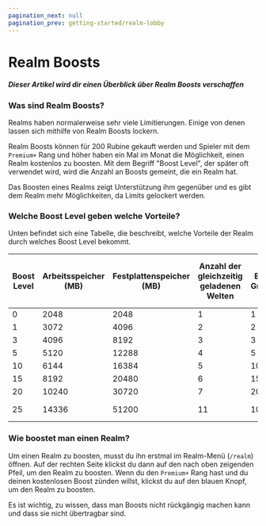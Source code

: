 ```yaml
---
pagination_next: null
pagination_prev: getting-started/realm-lobby
---
```


# Realm Boosts

##### Dieser Artikel wird dir einen Überblick über Realm Boosts verschaffen

### Was sind Realm Boosts?

Realms haben normalerweise sehr viele Limitierungen. Einige von denen lassen sich mithilfe von Realm Boosts lockern.

Realm Boosts können für 200 Rubine gekauft werden und Spieler mit dem `Premium+` Rang und höher haben ein Mal im Monat
die Möglichkeit, einen Realm kostenlos zu boosten.
Mit dem Begriff "Boost Level", der später oft verwendet wird, wird die Anzahl an Boosts gemeint, die ein Realm hat.

Das Boosten eines Realms zeigt Unterstützung ihm gegenüber und es gibt dem Realm mehr Möglichkeiten, da Limits gelockert
werden.

### Welche Boost Level geben welche Vorteile?

Unten befindet sich eine Tabelle, die beschreibt, welche Vorteile der Realm durch welches Boost Level bekommt.

| Boost Level | Arbeitsspeicher (MB) | Festplattenspeicher (MB) | Anzahl der gleichzeitig geladenen Welten | Eigene Gruppen | Zeit bis zum automatischen Entladen eines leeren Realms | Plugins | maximale Spieleranzahl | Anzahl der Wiederherstellungspunkte | Eigene Subdomain | Farbiger Name | Eigene Plugins | Bevorzugung beim Start | Spieler, die den Realm starten können |
|-------------|----------------------|--------------------------|------------------------------------------|----------------|---------------------------------------------------------|---------|------------------------|-------------------------------------|------------------|---------------|----------------|------------------------|---------------------------------------|
| 0           | 2048                 | 2048                     | 1                                        | 1              | 30                                                      | 3       | 5                      | 1                                   | ❌                | ❌             | ❌              | ❌                      | ALLE                                  |
| 1           | 3072                 | 4096                     | 2                                        | 2              | 60                                                      | 5       | 10                     | 2                                   | ❌                | ❌             | ✅              | ✅                      | ALLE                                  |
| 3           | 4096                 | 8192                     | 3                                        | 3              | 120                                                     | 10      | 15                     | 3                                   | ❌                | ❌             | ✅              | ✅                      | ALLE                                  |
| 5           | 5120                 | 12288                    | 4                                        | 5              | 180                                                     | 12      | 20                     | 5                                   | ❌                | ✅             | ✅              | ✅                      | ALLE                                  |
| 10          | 6144                 | 16384                    | 5                                        | 10             | 240                                                     | 15      | 30                     | 8                                   | ✅                | ✅             | ✅              | ✅                      | ALLE                                  |
| 15          | 8192                 | 20480                    | 6                                        | 15             | 360                                                     | 20      | 40                     | 10                                  | ✅                | ✅             | ✅              | ✅                      | ALLE                                  |
| 20          | 10240                | 30720                    | 7                                        | 20             | 720                                                     | 25      | 50                     | 12                                  | ✅                | ✅             | ✅              | ✅                      | ALLE                                  |
| 25          | 14336                | 51200                    | 11                                       | 100            | bleibt 24/7 online                                      | 100     | 100                    | 15                                  | ✅                | ✅             | ✅              | ✅                      | ALLE                                  |

### Wie boostet man einen Realm?

Um einen Realm zu boosten, musst du ihn erstmal im Realm-Menü (`/realm`) öffnen. Auf der rechten Seite klickst du dann auf den nach oben zeigenden Pfeil, um den Realm zu boosten.
Wenn du den `Premium+` Rang hast und du deinen kostenlosen Boost zünden willst, klickst du
auf den blauen Knopf, um den Realm zu boosten.

Es ist wichtig, zu wissen, dass man Boosts nicht rückgängig machen kann und dass sie nicht übertragbar sind. 